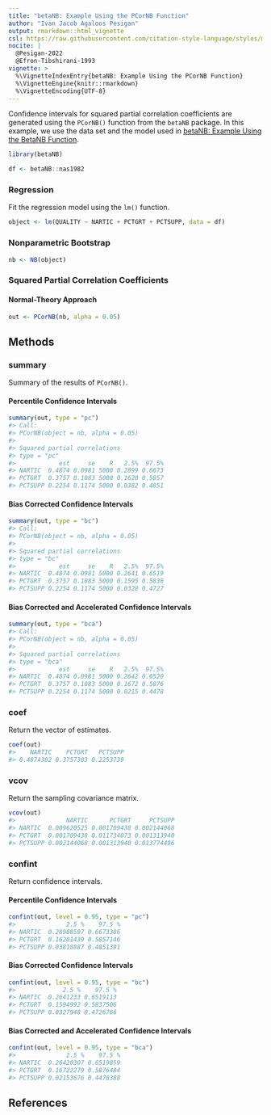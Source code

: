 ```yaml
---
title: "betaNB: Example Using the PCorNB Function"
author: "Ivan Jacob Agaloos Pesigan"
output: rmarkdown::html_vignette
csl: https://raw.githubusercontent.com/citation-style-language/styles/master/apa.csl
nocite: |
  @Pesigan-2022
  @Efron-Tibshirani-1993
vignette: >
  %\VignetteIndexEntry{betaNB: Example Using the PCorNB Function}
  %\VignetteEngine{knitr::rmarkdown}
  %\VignetteEncoding{UTF-8}
---
```




Confidence intervals for
squared partial correlation coefficients
are generated using
the `PCorNB()` function from the `betaNB` package.
In this example,
we use the data set and the model used in
[betaNB: Example Using the BetaNB Function](example-beta-nb.html).


``` r
library(betaNB)
```




``` r
df <- betaNB::nas1982
```

### Regression

Fit the regression model using the `lm()` function.


``` r
object <- lm(QUALITY ~ NARTIC + PCTGRT + PCTSUPP, data = df)
```

### Nonparametric Bootstrap


``` r
nb <- NB(object)
```

### Squared Partial Correlation Coefficients

#### Normal-Theory Approach


``` r
out <- PCorNB(nb, alpha = 0.05)
```

## Methods

### summary

Summary of the results of `PCorNB()`.

#### Percentile Confidence Intervals


``` r
summary(out, type = "pc")
#> Call:
#> PCorNB(object = nb, alpha = 0.05)
#> 
#> Squared partial correlations
#> type = "pc"
#>            est     se    R   2.5%  97.5%
#> NARTIC  0.4874 0.0981 5000 0.2899 0.6673
#> PCTGRT  0.3757 0.1083 5000 0.1620 0.5857
#> PCTSUPP 0.2254 0.1174 5000 0.0382 0.4851
```

#### Bias Corrected Confidence Intervals


``` r
summary(out, type = "bc")
#> Call:
#> PCorNB(object = nb, alpha = 0.05)
#> 
#> Squared partial correlations
#> type = "bc"
#>            est     se    R   2.5%  97.5%
#> NARTIC  0.4874 0.0981 5000 0.2641 0.6519
#> PCTGRT  0.3757 0.1083 5000 0.1595 0.5838
#> PCTSUPP 0.2254 0.1174 5000 0.0328 0.4727
```

#### Bias Corrected and Accelerated Confidence Intervals


``` r
summary(out, type = "bca")
#> Call:
#> PCorNB(object = nb, alpha = 0.05)
#> 
#> Squared partial correlations
#> type = "bca"
#>            est     se    R   2.5%  97.5%
#> NARTIC  0.4874 0.0981 5000 0.2642 0.6520
#> PCTGRT  0.3757 0.1083 5000 0.1672 0.5876
#> PCTSUPP 0.2254 0.1174 5000 0.0215 0.4478
```

### coef

Return the vector of estimates.


``` r
coef(out)
#>    NARTIC    PCTGRT   PCTSUPP 
#> 0.4874382 0.3757383 0.2253739
```

### vcov

Return the sampling covariance matrix.


``` r
vcov(out)
#>              NARTIC      PCTGRT     PCTSUPP
#> NARTIC  0.009620525 0.001709438 0.002144068
#> PCTGRT  0.001709438 0.011734073 0.001313940
#> PCTSUPP 0.002144068 0.001313940 0.013774496
```

### confint

Return confidence intervals.

#### Percentile Confidence Intervals


``` r
confint(out, level = 0.95, type = "pc")
#>              2.5 %    97.5 %
#> NARTIC  0.28988597 0.6673386
#> PCTGRT  0.16201439 0.5857146
#> PCTSUPP 0.03818887 0.4851391
```

#### Bias Corrected Confidence Intervals


``` r
confint(out, level = 0.95, type = "bc")
#>             2.5 %    97.5 %
#> NARTIC  0.2641233 0.6519113
#> PCTGRT  0.1594992 0.5837506
#> PCTSUPP 0.0327948 0.4726766
```

#### Bias Corrected and Accelerated Confidence Intervals


``` r
confint(out, level = 0.95, type = "bca")
#>              2.5 %    97.5 %
#> NARTIC  0.26420307 0.6519859
#> PCTGRT  0.16722279 0.5876484
#> PCTSUPP 0.02153676 0.4478388
```

## References
